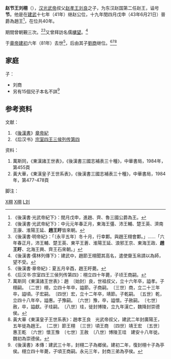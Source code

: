 {{東亞男性歷史人物
|名稱 =赵节王刘栩
|身份 =刘汉宗室
|國家 =汉
|時代 =汉
|最高職務 =
|谥号 =节
|前任 = 刘良
|繼任 = 刘商
|姓 =刘
|名 =栩
|姓名 =刘栩
|字 =
|官職 =
|封爵 =赵王
|封地 =赵国
|籍貫 =
|出身地 =
|府邸 =
|世系 = 
|初名 =
|小字 =
|別名 =
|號 =
|其他名號 =
|出生年=？
|逝世年=81年農曆5月19日
|諡號 =节
|父親 =刘良
|嫡母 =
|母親 =
|兄弟 =
|子 =刘商
|其他親屬 =
}}
'''赵节王刘栩'''（{{bd|?||81年|6月14日|catIdx=L}}），[[汉光武帝|汉光武帝]]叔父[[劉良|赵孝王刘良]]之子，为东汉赵国第二任赵王，谥号'''节'''。他是在[[建武_(东汉)|建武]]十七年（41年）继赵公位，十九年閏四月戊申（43年6月21日）晉爵為趙王<ref>《後漢書·光武帝紀下》：閏月戊申，進趙、齊、魯三國公爵為王。</ref>，在位共40年。

期間曾朝覲三次。<ref>《後漢書·光武帝紀下》：中元元年春正月，東海王彊、沛王輔、楚王英、濟南王康、淮陽王延、'''趙王盱'''皆來朝。</ref><ref>《後漢書·明帝紀》：「〔永平五年〕冬十月，行幸鄴。與趙王栩會鄴。」……「六年春正月，沛王輔、楚王英、東平王蒼、淮陽王延、浪邪王京、東海王政、'''趙王盱'''、北海王興、齊王石來朝。」</ref>又曾拜訪名儒[[樓望|樓望]]。<ref>《後漢書·儒林列傳下》：建武中，趙節王栩聞其高名，遣使齎玉帛請以為師，望不受。</ref>

于[[汉章帝|章帝]][[建初_(东汉)|建初]]六年（81年）去世<ref>《後漢書·章帝紀》：夏五月辛酉，趙王盱薨。</ref>，后由其子[[劉商|劉商]]继位。<ref>《后汉书·宗室四王三侯列传第四》：栩立四十年薨，子顷王商嗣。</ref><ref>萬斯同《東漢諸王世表》：趙　〔始封〕良，世祖叔父，立十六年卒，謚孝。子栩嗣。　〔二世〕栩，立四十年卒，謚節。子商嗣。　〔三世〕商，立二十三年卒，謚頃。子宏嗣。　〔四世〕宏，立十二年卒，靖節。子乾嗣。　〔五世〕乾，立四十八年卒，謚惠。子豫嗣。　〔六世〕豫，卒，謚懷。子赦嗣。　〔七世〕赦，卒，謚獻。子珪嗣。　〔八世〕珪，徙封博陵，立九年漢亡，魏降封崇德侯。</ref><ref>黃大華《東漢皇子王世系表》：趙孝王良　光武帝叔父，建武二年封廣陽王，五年徙為趙王。　〔二世〕節王栩　〔三世〕頃王商　〔四世〕靖王宏　〔五世〕惠王乾　〔六世〕懷王豫　〔七世〕王赦　〔八世〕博陵王珪　建安十八年徙。魏初為崇德侯。</ref>

==家庭==
{{Ahnentafel top|先祖}}<center>
{{ahnentafel-compact5
|boxstyle_1=background-color: #ff8000;
|boxstyle_2=background-color: #ff6700;
|boxstyle_3=background-color: #ff4e00;
|boxstyle_4=background-color: #ff3500;
|boxstyle_5=background-color: #ff1c00;
|1='''趙節王劉栩'''
|2='''父：'''趙孝王[[劉良_(趙王)|劉良]]
|3=
|4='''祖父：'''鉅鹿都尉[[劉回|劉回]]
|5=
|6=
|7=
|8='''曾祖父：'''鬰林太守[[劉外|劉外]]
|9=
|10=
|11=
|12=
|13=
|14=
|15=
|16='''玄祖父：'''舂陵節侯[[劉買_(舂陵侯)|劉買]]
}}</center>
{{ahnentafel bottom}}

子：
*刘商
*另有15個兒子本名不詳<ref>《後漢書》本傳：建武三十年，封栩二子為鄉侯。建初二年，復封栩十子為亭侯。栩立四十年薨，子頃王商嗣。永元三年，封商三弟為亭侯。</ref>

==参考资料==
;文献：
{{ReflistH}}
#《[[後漢書|後漢書]]》[[s:後漢書/卷3|章帝紀]]
#《后汉书》[[s:後漢書/卷14#趙孝王|宗室四王三侯列传第四]]
{{ReflistF}}
;资料：
{{ReflistH}}
#萬斯同，《東漢諸王世表》，《後漢書三國志補表三十種》，中華書局，1984年，第455頁
#黃大華，《東漢皇子王世系表》，《後漢書三國志補表三十種》，中華書局，1984年，第477-478頁
{{ReflistF}}
;脚注：
{{Reflist|2}}

{{start box}}
{{s-before|[[刘良_(赵王)|劉良]]}}
{{s-title|[[東漢|東漢]][[東漢藩王列表#趙國|趙公]]|42年－43年在位}}
{{s-after|無}}
{{s-before|無}}
{{s-title|[[東漢|東漢]][[東漢藩王列表#趙國|趙王]]|43年－81年在位}}
{{s-after|[[劉商_(趙王)|劉商]]}}
{{end box}}

[[Category:东汉诸侯王|X栩]]
[[Category:刘姓|X栩]]
[[Category:谥节|L刘]]